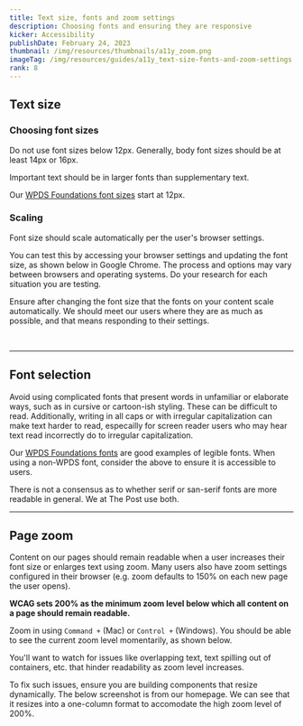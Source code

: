 ```yaml
---
title: Text size, fonts and zoom settings
description: Choosing fonts and ensuring they are responsive
kicker: Accessibility
publishDate: February 24, 2023
thumbnail: /img/resources/thumbnails/a11y_zoom.png
imageTag: /img/resources/guides/a11y_text-size-fonts-and-zoom-settings.png
rank: 8
---
```


## Text size

### Choosing font sizes

Do not use font sizes below 12px. Generally, body font sizes should be at least 14px or 16px.

Important text should be in larger fonts than supplementary text.

Our [WPDS Foundations font sizes](/foundations/typography#Font%20size) start at 12px.

### Scaling

Font size should scale automatically per the user's browser settings.

You can test this by accessing your browser settings and updating the font size, as shown below in Google Chrome. The process and options may vary between browsers and operating systems. Do your research for each situation you are testing.

Ensure after changing the font size that the fonts on your content scale automatically. We should meet our users where they are as much as possible, and that means responding to their settings.

<Container>
  <Box css={{ display: "flex", justifyContent: "center", margin: "auto" }}>
    <InlineImage
      width={836}
      height={448}
      src="/images/browser-font-size.png"
      alt="Screenshot shows The Washington Post homepage with 200% font size via Google Chrome browser settings."
    />
  </Box>
</Container>
<br />

---

## Font selection

Avoid using complicated fonts that present words in unfamiliar or elaborate ways, such as in cursive or cartoon-ish styling. These can be difficult to read. Additionally, writing in all caps or with irregular capitalization can make text harder to read, especailly for screen reader users who may hear text read incorrectly do to irregular capitalization.

Our [WPDS Foundations fonts](/foundations/typography#Font%20size) are good examples of legible fonts. When using a non-WPDS font, consider the above to ensure it is accessible to users.

There is not a consensus as to whether serif or san-serif fonts are more readable in general. We at The Post use both.

---

## Page zoom

Content on our pages should remain readable when a user increases their font size or enlarges text using zoom. Many users also have zoom settings configured in their browser (e.g. zoom defaults to 150% on each new page the user opens).

**WCAG sets 200% as the minimum zoom level below which all content on a page should remain readable.**

Zoom in using `Command +` (Mac) or `Control +` (Windows). You should be able to see the current zoom level momentarily, as shown below.

You'll want to watch for issues like overlapping text, text spilling out of containers, etc. that hinder readability as zoom level increases.

To fix such issues, ensure you are building components that resize dynamically. The below screenshot is from our homepage. We can see that it resizes into a one-column format to accomodate the high zoom level of 200%.

<Container>
  <Box css={{ display: "flex", justifyContent: "center", margin: "auto" }}>
    <InlineImage
      width={836}
      height={448}
      src="/images/zoom-example.png"
      alt="Screenshot shows The Washington Post homepage at 200% page zoom."
    />
  </Box>
</Container>
